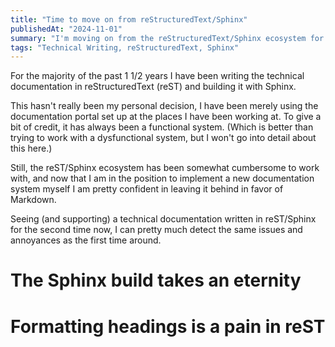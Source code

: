 ```yaml
---
title: "Time to move on from reStructuredText/Sphinx"
publishedAt: "2024-11-01"
summary: "I'm moving on from the reStructuredText/Sphinx ecosystem for technical writing towards Markdown/MDX."
tags: "Technical Writing, reStructuredText, Sphinx"
---
```


For the majority of the past 1 1/2 years I have been writing the technical documentation in reStructuredText (reST) and building it with Sphinx.

This hasn't really been my personal decision, I have been merely using the documentation portal set up at the places I have been working at. To give a bit of credit, it has always been a functional system. (Which is better than trying to work with a dysfunctional system, but I won't go into detail about this here.)

Still, the reST/Sphinx ecosystem has been somewhat cumbersome to work with, and now that I am in the position to implement a new documentation system myself I am pretty confident in leaving it behind in favor of Markdown.

Seeing (and supporting) a technical documentation written in reST/Sphinx for the second time now, I can pretty much detect the same issues and annoyances as the first time around.

# The Sphinx build takes an eternity

# Formatting headings is a pain in reST







